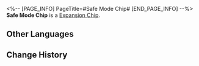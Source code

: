<%-- [PAGE_INFO]
PageTitle=#Safe Mode Chip#
[END_PAGE_INFO] --%>
{{Item Infobox
|id          = 250211
|image       = Item Safe Mode Chip.png
|type        = Expansion Chip
|invCategory = 
|rarity      = 3
|effect      = Greatly reduces ATK and greatly increases Max HP.
|description = A game item in Aetherium Wars. Aether Spirits will gain a special enhanced ability after equipping it.
}}
'''Safe Mode Chip''' is a [[Expansion Chip]].

==Other Languages==
{{Other Languages
|en   = Safe Mode Chip
|zhs  = 安全模式芯片
|zht  = 安全模式晶片
|ja   = チップ「安全モード」
|ko   = 안전 모드 칩
|es   = Chip de modo seguro
|fr   = Puce de mode sans échec
|ru   = Чип безопасного режима
|th   = ชิปโหมดปลอดภัย
|vi   = Chip Chế Độ An Toàn
|de   = Chip: Sicherheitsmodus
|id   = Safe Mode Chip
|pt   = Chip de Modo Seguro
}}

==Change History==
{{Change History|1.4}}